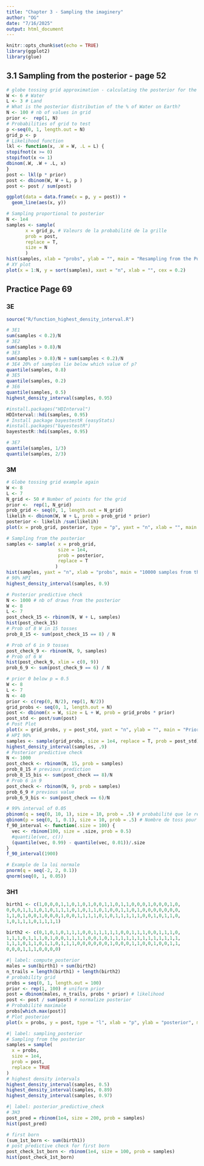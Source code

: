 ```yaml
---
title: "Chapter 3 - Sampling the imaginery"
author: "OG"
date: "7/16/2025"
output: html_document
---
```


```r
knitr::opts_chunk$set(echo = TRUE)
library(ggplot2)
library(glue)
```

## 

## 3.1 Sampling from the posterior  - page 52

```r
# globe tossing grid approximation - calculating the posterior for the globe tossing example
W <- 6 # Water
L <- 3 # Land
# What is the posterior distribution of the % of Water on Earth?
N <- 100 # nb of values in grid
prior <-  rep(1, N)
# Probabilities of grid to test
p <-seq(0, 1, length.out = N)
grid_p <- p
# Likelihood function
lkl <- function(x, .W = W, .L = L) {
stopifnot(x >= 0)
stopifnot(x <= 1)
dbinom(.W, .W + .L, x)
}
post <- lkl(p * prior)
post <- dbinom(W, W + L, p )
post <- post / sum(post)
```

```r
ggplot(data = data.frame(x = p, y = post)) +
  geom_line(aes(x, y))

```

```r
# Sampling proportional to posterior
N <- 1e4
samples <- sample(
       x = grid_p, # Valeurs de la probabilité de la grille
       prob = post,
       replace = T,
       size = N
       )
hist(samples, xlab = "probs", ylab = "", main = "Resampling from the Posterior", sub = "N = 10000", yaxt = "n", xlim = c(0, 1))
# XY plot
plot(x = 1:N, y = sort(samples), xaxt = "n", xlab = "", cex = 0.2)
```


## Practice Page 69
### 3E

```r
source("R/function_highest_density_interval.R")
```


```r
# 3E1
sum(samples < 0.2)/N
# 3E2
sum(samples > 0.8)/N
# 3E3
sum(samples > 0.8)/N + sum(samples < 0.2)/N
# 3E4 20% of samples lie below which value of p?
quantile(samples, 0.8)
# 3E5
quantile(samples, 0.2)
# 3E6
quantile(samples, 0.5)
highest_density_interval(samples, 0.95)
```

```r
#install.packages("HDInterval")
HDInterval::hdi(samples, 0.95)
# Install package bayestestR (easyStats)
#install.packages("bayestestR")
bayestestR::hdi(samples, 0.95)

```
```r
# 3E7
quantile(samples, 1/3)
quantile(samples, 2/3)
```

### 3M

```r
# Globe tossing grid example again
W <- 8
L <- 7
N_grid <- 50 # Number of points for the grid
prior <-  rep(1, N_grid)
prob_grid <- seq(0, 1, length.out = N_grid)
likelih <- dbinom(W, W + L, prob = prob_grid * prior)
posterior <- likelih /sum(likelih)
plot(x = prob_grid, posterior, type = "p", yaxt = "n", xlab = "", main = "Posterior for W = 8 L= 7", col.main = "red", xlim = c(0, 1), cex = .5, col = "darkorange3")
```
```r
# Sampling from the posterior
samples <- sample( x = prob_grid,
                   size = 1e4,
                   prob = posterior,
                   replace = T
                  )
hist(samples, yaxt = "n", xlab = "probs", main = "10000 samples from the posterior", col = "red", sub = "W = 8, L = 7", xlim = c(0, 1))
# 90% HPI
highest_density_interval(samples, 0.9)
```

```r
# Posterior predictive check
N <- 1000 # nb of draws from the posterior
W <- 8
L <- 7
post_check_15 <- rbinom(N, W + L, samples)
hist(post_check_15)
# Prob of 8 W in 15 tosses
prob_8_15 <- sum(post_check_15 == 8) / N
```

```r
# Prob of 6 in 9 tosses
post_check_9 <- rbinom(N, 9, samples)
# Prob of 6 W
hist(post_check_9, xlim = c(0, 9))
prob_6_9 <- sum(post_check_9 == 6) / N
```


```r
# prior 0 below p = 0.5
W <- 8
L <- 7
N <- 40
prior <- c(rep(0, N/2), rep(1, N/2))
grid_probs <- seq(0, 1, length.out = N)
post <- dbinom(x = W, size = L + W, prob = grid_probs * prior)
post_std <- post/sum(post)
# Post Plot
plot(x = grid_probs, y = post_std, yaxt = "n", ylab = "", main = "Prior = 0 below 0.5")
# HPI 90%
samples <- sample(grid_probs, size = 1e4, replace = T, prob = post_std)
highest_density_interval(samples, .9)
# Posterior predictive check
N <- 1000
post_check <- rbinom(N, 15, prob = samples)
prob_8_15 # previous prediction
prob_8_15_bis <- sum(post_check == 8)/N
# Prob 6 in 9
post_check <- rbinom(N, 9, prob = samples)
prob_6_9 # previous value
prob_6_9_bis <- sum(post_check == 6)/N
```

```r
# 99% interval of 0.05
pbinom(q = seq(0, 10, 1), size = 10, prob = .5) # probabilité que le résultat soit inférieur à q 
qbinom(p = seq(0, 1, 0.1), size = 10, prob = .5) # Nombre de toss pour que la prob soit atteinte
f_90_interval <- function(.size = 100) {
  vec <- rbinom(100, size = .size, prob = 0.5)
  #quantile(vec, c())
  (quantile(vec, 0.99) - quantile(vec, 0.01))/.size
}
f_90_interval(1900)
```

```r
# Example de la loi normale
pnorm(q = seq(-2, 2, 0.1))
qnorm(seq(0, 1, 0.05))
```

### 3H1

```r
birth1 <- c(1,0,0,0,1,1,0,1,0,1,0,0,1,1,0,1,1,0,0,0,1,0,0,0,1,0,
0,0,0,1,1,1,0,1,0,1,1,1,0,1,0,1,1,0,1,0,0,1,1,0,1,0,0,0,0,0,0,0,
1,1,0,1,0,0,1,0,0,0,1,0,0,1,1,1,1,0,1,0,1,1,1,1,1,0,0,1,0,1,1,0,
1,0,1,1,1,0,1,1,1,1)

birth2 <- c(0,1,0,1,0,1,1,1,0,0,1,1,1,1,1,0,0,1,1,1,0,0,1,1,1,0,
1,1,1,0,1,1,1,0,1,0,0,1,1,1,1,0,0,1,0,1,1,1,1,1,1,1,1,1,1,1,1,1,
1,1,1,0,1,1,0,1,1,0,1,1,1,0,0,0,0,0,0,1,0,0,0,1,1,0,0,1,0,0,1,1,
0,0,0,1,1,1,0,0,0,0)
```


```r
#| label: compute_posterior
males = sum(birth1) + sum(birth2)
n_trails = length(birth1) + length(birth2)
# probability grid
probs = seq(0, 1, length.out = 100)
prior <- rep(1, 100) # uniform prior
post = dbinom(males, n_trails, probs * prior) # likelihood
post <- post / sum(post) # normalize posterior
# Probabilité maximale
probs[which.max(post)]
# Plot posterior
plot(x = probs, y = post, type = "l", xlab = "p", ylab = "posterior", main = "Posterior for the birth example", col = "blue")
```  


```r
#| label: sampling_posterior
# Sampling from the posterior
samples = sample(
  x = probs,
  size = 1e4,
  prob = post,
  replace = TRUE
)
# highest density intervals
highest_density_interval(samples, 0.5)
highest_density_interval(samples, 0.89)
highest_density_interval(samples, 0.97)
```


```r
#| label: posterior_predictive_check
# 3H3
post_pred = rbinom(1e4, size = 200, prob = samples) 
hist(post_pred)
```


```r
# first born
(sum_1st_born <- sum(birth1))
# post predictive check for first born
post_check_1st_born <- rbinom(1e4, size = 100, prob = samples)
hist(post_check_1st_born)
```